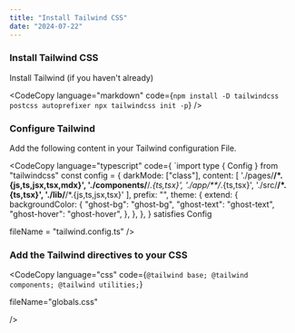 --- 
title: "Install Tailwind CSS"
date: "2024-07-22"
---



### Install Tailwind CSS

Install Tailwind (if you haven't already)

<CodeCopy 
language="markdown"
code={`npm install -D tailwindcss postcss autoprefixer
npx tailwindcss init -p`}
/>

### Configure Tailwind

Add the following content in your Tailwind configuration File.

<CodeCopy 
language="typescript"
code={
  `import type { Config } from "tailwindcss"
const config = {
  darkMode: ["class"],
  content: [
    './pages/**/*.{js,ts,jsx,tsx,mdx}',
    './components/**/*.{ts,tsx}',
    './app/**/*.{ts,tsx}',
    './src/**/*.{ts,tsx}',
    './lib/**/*.{js,ts,jsx,tsx}'
  ],
  prefix: "",
  theme: {
    extend: {
      backgroundColor: {
        "ghost-bg": "ghost-bg",
        "ghost-text": "ghost-text",
        "ghost-hover": "ghost-hover",
      },
    },
  },
} satisfies Config

fileName = "tailwind.config.ts"
/>

### Add the Tailwind directives to your CSS

<CodeCopy 
language="css"
    code={`@tailwind base;
@tailwind components;
@tailwind utilities;`}

fileName="globals.css"

/>
